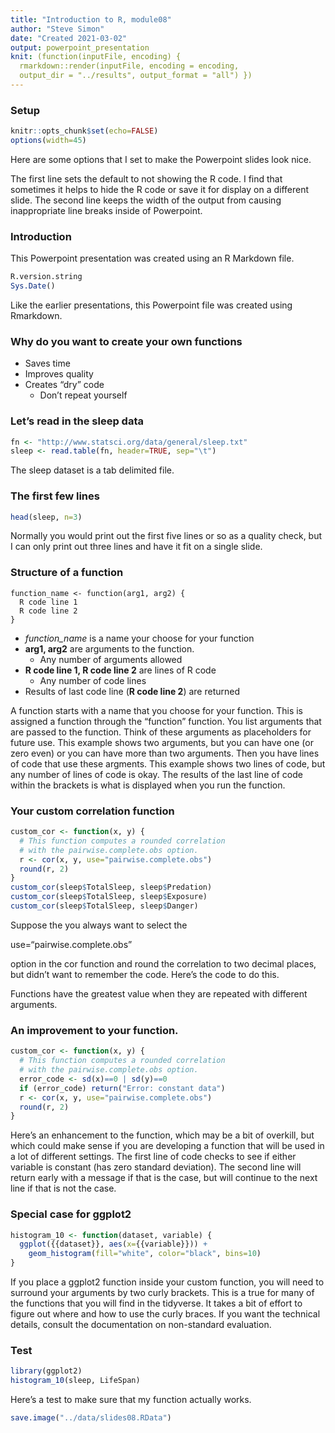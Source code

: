 ```yaml
---
title: "Introduction to R, module08"
author: "Steve Simon"
date: "Created 2021-03-02"
output: powerpoint_presentation
knit: (function(inputFile, encoding) {
  rmarkdown::render(inputFile, encoding = encoding,
  output_dir = "../results", output_format = "all") })  
---
```


### Setup

```r
knitr::opts_chunk$set(echo=FALSE)
options(width=45)
``` 

<div class="notes">

Here are some options that I set to make the Powerpoint slides look nice.

The first line sets the default to not showing the R code. I find that sometimes it helps to hide the R code or save it for display on a different slide. The second line keeps the width of the output from causing inappropriate line breaks inside of Powerpoint.

</div>

### Introduction

This Powerpoint presentation was created using an R Markdown file.

```r
R.version.string
Sys.Date()
```

<div class="notes">

Like the earlier presentations, this Powerpoint file was created using Rmarkdown.

</div>

### Why do you want to create your own functions

+ Saves time
+ Improves quality
+ Creates "dry" code
  + Don't repeat yourself

<div class="notes">



</div>

### Let's read in the sleep data

```r
fn <- "http://www.statsci.org/data/general/sleep.txt"
sleep <- read.table(fn, header=TRUE, sep="\t")
```
<div class="notes">

The sleep dataset is a tab delimited file. 

</div>

### The first few lines

```r
head(sleep, n=3)
```

<div class="notes">

Normally you would print out the first five lines or so as a quality check, but I can only print out three lines and have it fit on a single slide.

</div>

### Structure of a function

```{}
function_name <- function(arg1, arg2) {
  R code line 1
  R code line 2
}
```

+ *function_name* is a name your choose for your function
+ **arg1, arg2** are arguments to the function. 
  + Any number of arguments allowed
+ **R code line 1, R code line 2** are lines of R code
  + Any number of code lines
+ Results of last code line (**R code line 2**) are returned

<div class="notes">

A function starts with a name that you choose for your function. This is assigned a function through the "function" function. You list arguments that are passed to the function. Think of these arguments as placeholders for future use. This example shows two arguments, but you can have one (or zero even) or you can have more than two arguments. Then you have lines of code that use these argments. This example shows two lines of code, but any number of lines of code is okay. The results of the last line of code within the brackets is what is displayed when you run the function.

</div>

### Your custom correlation function

```r
custom_cor <- function(x, y) {
  # This function computes a rounded correlation
  # with the pairwise.complete.obs option.
  r <- cor(x, y, use="pairwise.complete.obs")
  round(r, 2)
}
custom_cor(sleep$TotalSleep, sleep$Predation)
custom_cor(sleep$TotalSleep, sleep$Exposure)
custom_cor(sleep$TotalSleep, sleep$Danger)
```

<div class="notes">

Suppose the you always want to select the 

use="pairwise.complete.obs"

option in the cor function and round the correlation to two decimal places, but didn't want to remember the code. Here's the code to do this.

Functions have the greatest value when they are repeated with different arguments.

</div>

### An improvement to your function.

```r
custom_cor <- function(x, y) {
  # This function computes a rounded correlation
  # with the pairwise.complete.obs option.
  error_code <- sd(x)==0 | sd(y)==0
  if (error_code) return("Error: constant data")
  r <- cor(x, y, use="pairwise.complete.obs")
  round(r, 2)
}
```

<div class="notes">

Here's an enhancement to the function, which may be a bit of overkill, but which could make sense if you are developing a function that will be used in a lot of different settings. The first line of code checks to see if either variable is constant (has zero standard deviation). The second line will return early with a message if that is the case, but will continue to the next line if that is not the case.


</div>

### Special case for ggplot2

```r
histogram_10 <- function(dataset, variable) {
  ggplot({{dataset}}, aes(x={{variable}})) + 
    geom_histogram(fill="white", color="black", bins=10)
}
```

<div class="notes">

If you place a ggplot2 function inside your custom function, you will need to surround your arguments by two curly brackets. This is a true for many of the functions that you will find in the tidyverse. It takes a bit of effort to figure out where and how to use the curly braces. If you want the technical details, consult the documentation on non-standard evaluation.

</div>

### Test

```r
library(ggplot2)
histogram_10(sleep, LifeSpan)
```

<div class="notes">

Here's a test to make sure that my function actually works.

</div>

```r
save.image("../data/slides08.RData")
```
